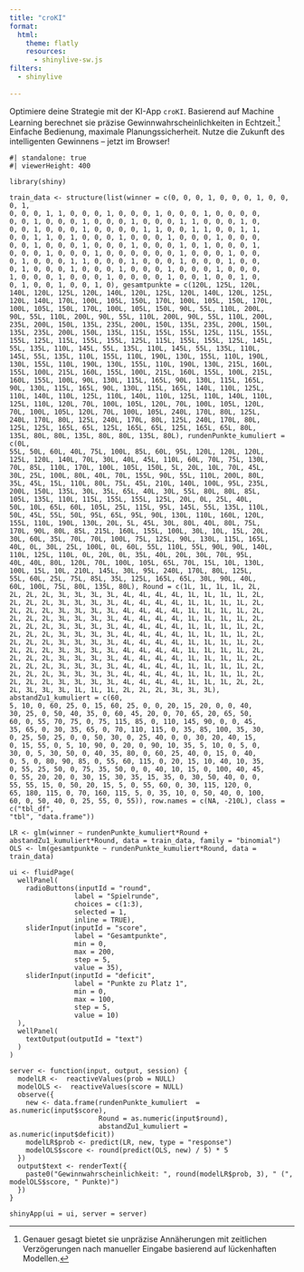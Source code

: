 ```yaml
---
title: "croKI"
format:
  html:
    theme: flatly
    resources: 
      - shinylive-sw.js
filters:
  - shinylive
 
---
```



Optimiere deine Strategie mit der KI-App `croKI`. Basierend auf Machine Learning berechnet sie präzise Gewinnwahrscheinlichkeiten in Echtzeit.^[Genauer gesagt bietet sie unpräzise Annäherungen mit zeitlichen Verzögerungen nach manueller Eingabe basierend auf lückenhaften Modellen.] Einfache Bedienung, maximale Planungssicherheit. Nutze die Zukunft des intelligenten Gewinnens – jetzt im Browser!

```shinylive-r
#| standalone: true
#| viewerHeight: 400

library(shiny)

train_data <- structure(list(winner = c(0, 0, 0, 1, 0, 0, 0, 1, 0, 0, 0, 1, 
0, 0, 0, 1, 1, 0, 0, 0, 1, 0, 0, 0, 1, 0, 0, 0, 1, 0, 0, 0, 0, 
0, 0, 1, 0, 0, 0, 1, 0, 0, 0, 1, 0, 0, 0, 1, 1, 0, 0, 0, 1, 0, 
0, 0, 1, 0, 0, 0, 1, 0, 0, 0, 0, 1, 1, 0, 0, 1, 1, 0, 0, 1, 1, 
0, 0, 1, 1, 0, 1, 0, 0, 0, 1, 0, 0, 0, 1, 0, 0, 0, 1, 0, 0, 0, 
0, 0, 1, 0, 0, 0, 1, 0, 0, 0, 1, 0, 0, 0, 1, 0, 1, 0, 0, 0, 1, 
0, 0, 0, 1, 0, 0, 0, 1, 0, 0, 0, 0, 0, 0, 1, 0, 0, 0, 1, 0, 0, 
0, 1, 0, 0, 0, 1, 1, 0, 0, 0, 1, 0, 0, 0, 1, 0, 0, 0, 1, 0, 0, 
0, 1, 0, 0, 0, 1, 0, 0, 0, 1, 0, 0, 0, 1, 0, 0, 0, 1, 0, 0, 0, 
1, 0, 0, 0, 1, 0, 0, 0, 1, 0, 0, 0, 0, 1, 0, 0, 1, 0, 0, 1, 0, 
0, 1, 0, 0, 1, 0, 0, 1, 0), gesamtpunkte = c(120L, 125L, 120L, 
140L, 120L, 125L, 120L, 140L, 120L, 125L, 120L, 140L, 120L, 125L, 
120L, 140L, 170L, 100L, 105L, 150L, 170L, 100L, 105L, 150L, 170L, 
100L, 105L, 150L, 170L, 100L, 105L, 150L, 90L, 55L, 110L, 200L, 
90L, 55L, 110L, 200L, 90L, 55L, 110L, 200L, 90L, 55L, 110L, 200L, 
235L, 200L, 150L, 135L, 235L, 200L, 150L, 135L, 235L, 200L, 150L, 
135L, 235L, 200L, 150L, 135L, 115L, 155L, 155L, 125L, 115L, 155L, 
155L, 125L, 115L, 155L, 155L, 125L, 115L, 155L, 155L, 125L, 145L, 
55L, 135L, 110L, 145L, 55L, 135L, 110L, 145L, 55L, 135L, 110L, 
145L, 55L, 135L, 110L, 155L, 110L, 190L, 130L, 155L, 110L, 190L, 
130L, 155L, 110L, 190L, 130L, 155L, 110L, 190L, 130L, 215L, 160L, 
155L, 100L, 215L, 160L, 155L, 100L, 215L, 160L, 155L, 100L, 215L, 
160L, 155L, 100L, 90L, 130L, 115L, 165L, 90L, 130L, 115L, 165L, 
90L, 130L, 115L, 165L, 90L, 130L, 115L, 165L, 140L, 110L, 125L, 
110L, 140L, 110L, 125L, 110L, 140L, 110L, 125L, 110L, 140L, 110L, 
125L, 110L, 120L, 70L, 100L, 105L, 120L, 70L, 100L, 105L, 120L, 
70L, 100L, 105L, 120L, 70L, 100L, 105L, 240L, 170L, 80L, 125L, 
240L, 170L, 80L, 125L, 240L, 170L, 80L, 125L, 240L, 170L, 80L, 
125L, 125L, 165L, 65L, 125L, 165L, 65L, 125L, 165L, 65L, 80L, 
135L, 80L, 80L, 135L, 80L, 80L, 135L, 80L), rundenPunkte_kumuliert = c(0L, 
55L, 50L, 60L, 40L, 75L, 100L, 85L, 60L, 95L, 120L, 120L, 120L, 
125L, 120L, 140L, 70L, 30L, 40L, 45L, 110L, 60L, 70L, 75L, 130L, 
70L, 85L, 110L, 170L, 100L, 105L, 150L, 5L, 20L, 10L, 70L, 45L, 
30L, 25L, 100L, 80L, 40L, 70L, 155L, 90L, 55L, 110L, 200L, 80L, 
35L, 45L, 15L, 110L, 80L, 75L, 45L, 210L, 140L, 100L, 95L, 235L, 
200L, 150L, 135L, 30L, 35L, 65L, 40L, 30L, 55L, 80L, 80L, 85L, 
105L, 135L, 110L, 115L, 155L, 155L, 125L, 20L, 0L, 25L, 40L, 
50L, 10L, 65L, 60L, 105L, 25L, 115L, 95L, 145L, 55L, 135L, 110L, 
50L, 45L, 55L, 50L, 95L, 65L, 95L, 90L, 130L, 110L, 160L, 120L, 
155L, 110L, 190L, 130L, 20L, 5L, 45L, 30L, 80L, 40L, 80L, 75L, 
170L, 90L, 80L, 85L, 215L, 160L, 155L, 100L, 30L, 10L, 15L, 20L, 
30L, 60L, 35L, 70L, 70L, 100L, 75L, 125L, 90L, 130L, 115L, 165L, 
40L, 0L, 30L, 25L, 100L, 0L, 60L, 55L, 110L, 55L, 90L, 90L, 140L, 
110L, 125L, 110L, 0L, 20L, 0L, 35L, 40L, 20L, 30L, 70L, 95L, 
40L, 40L, 80L, 120L, 70L, 100L, 105L, 65L, 70L, 15L, 10L, 130L, 
100L, 15L, 10L, 210L, 145L, 30L, 95L, 240L, 170L, 80L, 125L, 
55L, 60L, 25L, 75L, 85L, 35L, 125L, 165L, 65L, 30L, 90L, 40L, 
60L, 100L, 75L, 80L, 135L, 80L), Round = c(1L, 1L, 1L, 1L, 2L, 
2L, 2L, 2L, 3L, 3L, 3L, 3L, 4L, 4L, 4L, 4L, 1L, 1L, 1L, 1L, 2L, 
2L, 2L, 2L, 3L, 3L, 3L, 3L, 4L, 4L, 4L, 4L, 1L, 1L, 1L, 1L, 2L, 
2L, 2L, 2L, 3L, 3L, 3L, 3L, 4L, 4L, 4L, 4L, 1L, 1L, 1L, 1L, 2L, 
2L, 2L, 2L, 3L, 3L, 3L, 3L, 4L, 4L, 4L, 4L, 1L, 1L, 1L, 1L, 2L, 
2L, 2L, 2L, 3L, 3L, 3L, 3L, 4L, 4L, 4L, 4L, 1L, 1L, 1L, 1L, 2L, 
2L, 2L, 2L, 3L, 3L, 3L, 3L, 4L, 4L, 4L, 4L, 1L, 1L, 1L, 1L, 2L, 
2L, 2L, 2L, 3L, 3L, 3L, 3L, 4L, 4L, 4L, 4L, 1L, 1L, 1L, 1L, 2L, 
2L, 2L, 2L, 3L, 3L, 3L, 3L, 4L, 4L, 4L, 4L, 1L, 1L, 1L, 1L, 2L, 
2L, 2L, 2L, 3L, 3L, 3L, 3L, 4L, 4L, 4L, 4L, 1L, 1L, 1L, 1L, 2L, 
2L, 2L, 2L, 3L, 3L, 3L, 3L, 4L, 4L, 4L, 4L, 1L, 1L, 1L, 1L, 2L, 
2L, 2L, 2L, 3L, 3L, 3L, 3L, 4L, 4L, 4L, 4L, 1L, 1L, 1L, 1L, 2L, 
2L, 2L, 2L, 3L, 3L, 3L, 3L, 4L, 4L, 4L, 4L, 1L, 1L, 1L, 2L, 2L, 
2L, 3L, 3L, 3L, 1L, 1L, 1L, 2L, 2L, 2L, 3L, 3L, 3L), abstandZu1_kumuliert = c(60, 
5, 10, 0, 60, 25, 0, 15, 60, 25, 0, 0, 20, 15, 20, 0, 0, 40, 
30, 25, 0, 50, 40, 35, 0, 60, 45, 20, 0, 70, 65, 20, 65, 50, 
60, 0, 55, 70, 75, 0, 75, 115, 85, 0, 110, 145, 90, 0, 0, 45, 
35, 65, 0, 30, 35, 65, 0, 70, 110, 115, 0, 35, 85, 100, 35, 30, 
0, 25, 50, 25, 0, 0, 50, 30, 0, 25, 40, 0, 0, 30, 20, 40, 15, 
0, 15, 55, 0, 5, 10, 90, 0, 20, 0, 90, 10, 35, 5, 10, 0, 5, 0, 
30, 0, 5, 30, 50, 0, 40, 35, 80, 0, 60, 25, 40, 0, 15, 0, 40, 
0, 5, 0, 80, 90, 85, 0, 55, 60, 115, 0, 20, 15, 10, 40, 10, 35, 
0, 55, 25, 50, 0, 75, 35, 50, 0, 0, 40, 10, 15, 0, 100, 40, 45, 
0, 55, 20, 20, 0, 30, 15, 30, 35, 15, 35, 0, 30, 50, 40, 0, 0, 
55, 55, 15, 0, 50, 20, 15, 5, 0, 55, 60, 0, 30, 115, 120, 0, 
65, 180, 115, 0, 70, 160, 115, 5, 0, 35, 10, 0, 50, 40, 0, 100, 
60, 0, 50, 40, 0, 25, 55, 0, 55)), row.names = c(NA, -210L), class = c("tbl_df", 
"tbl", "data.frame"))

LR <- glm(winner ~ rundenPunkte_kumuliert*Round + abstandZu1_kumuliert*Round, data = train_data, family = "binomial")
OLS <- lm(gesamtpunkte ~ rundenPunkte_kumuliert*Round, data = train_data)

ui <- fluidPage(
  wellPanel(
    radioButtons(inputId = "round",
                label = "Spielrunde",
                choices = c(1:3),
                selected = 1,
                inline = TRUE),
    sliderInput(inputId = "score",
                label = "Gesamtpunkte",
                min = 0,
                max = 200,
                step = 5,
                value = 35),
    sliderInput(inputId = "deficit",
                label = "Punkte zu Platz 1",
                min = 0,
                max = 100,
                step = 5,
                value = 10)
  ),
  wellPanel(
    textOutput(outputId = "text")
  )
)

server <- function(input, output, session) {
  modelLR <-  reactiveValues(prob = NULL)
  modelOLS <-  reactiveValues(score = NULL)
  observe({
    new <- data.frame(rundenPunkte_kumuliert  = as.numeric(input$score),
                      Round = as.numeric(input$round),
                      abstandZu1_kumuliert = as.numeric(input$deficit))
    modelLR$prob <- predict(LR, new, type = "response")
    modelOLS$score <- round(predict(OLS, new) / 5) * 5 
  })
  output$text <- renderText({
    paste0("Gewinnwahrscheinlichkeit: ", round(modelLR$prob, 3), " (", modelOLS$score, " Punkte)")
  })
}

shinyApp(ui = ui, server = server)
```


